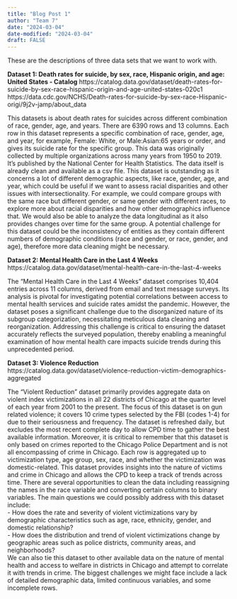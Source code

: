 ```yaml
---
title: "Blog Post 1"
author: "Team 7"
date: "2024-03-04"
date-modified: "2024-03-04"
draft: FALSE
---
```


These are the descriptions of three data sets that we want to work with.


**Dataset 1: Death rates for suicide, by sex, race, Hispanic origin, and age: United States - Catalog**
https://catalog.data.gov/dataset/death-rates-for-suicide-by-sex-race-hispanic-origin-and-age-united-states-020c1
https://data.cdc.gov/NCHS/Death-rates-for-suicide-by-sex-race-Hispanic-origi/9j2v-jamp/about_data 

This datasets is about death rates for suicides across different combination of race, gender, age, and years. There are 6390 rows and 13 columns. Each row in this dataset represents a specific combination of race, gender, age, and year, for example, Female: White, or Male:Asian:65 years or order, and gives its suicide rate for the specific group. This data was originally collected by multiple organizations across many years from 1950 to 2019. It’s published by the National Center for Health Statistics. The data itself is already clean and available as a csv file. This dataset is outstanding as it concerns a lot of different demographic aspects, like race, gender, age, and year, which could be useful if we want to assess racial disparities and other issues with intersectionality. For example, we could compare groups with the same race but different gender, or same gender with different races, to explore more about racial disparities and how other demographics influence that. We would also be able to analyze the data longitudinal as it also provides changes over time for the same group. A potential challenge for this dataset could be the inconsistency of entities as they contain different numbers of demographic conditions (race and gender, or race, gender, and age), therefore more data cleaning might be necessary. 



**Dataset 2: Mental Health Care in the Last 4 Weeks**  
https://catalog.data.gov/dataset/mental-health-care-in-the-last-4-weeks

The "Mental Health Care in the Last 4 Weeks" dataset comprises 10,404 entries across 11 columns, derived from email and text message surveys. Its analysis is pivotal for investigating potential correlations between access to mental health services and suicide rates amidst the pandemic. However, the dataset poses a significant challenge due to the disorganized nature of its subgroup categorization, necessitating meticulous data cleaning and reorganization. Addressing this challenge is critical to ensuring the dataset accurately reflects the surveyed population, thereby enabling a meaningful examination of how mental health care impacts suicide trends during this unprecedented period.



**Dataset 3: Violence Reduction**  
https://catalog.data.gov/dataset/violence-reduction-victim-demographics-aggregated 

The “Violent Reduction” dataset primarily provides aggregate data on violent index victimizations in all 22 districts of Chicago at the quarter level of each year from 2001 to the present. The focus of this dataset is on gun related violence; it covers 10 crime types selected by the FBI (codes 1-4) for due to their seriousness and frequency. The dataset is refreshed daily, but excludes the most recent complete day to allow CPD time to gather the best available information. Moreover, it is critical to remember that this dataset is only based on crimes reported to the Chicago Police Department and is not all encompassing of crime in Chicago. Each row is aggregated up to victimization type, age group, sex, race, and whether the victimization was domestic-related. This dataset provides insights into the nature of victims and crime in Chicago and allows the CPD to keep a track of trends across time. There are several opportunities to clean the data including reassigning the names in the race variable and converting certain columns to binary variables. The main questions we could possibly address with this dataset include:   
- How does the rate and severity of violent victimizations vary by demographic characteristics such as age, race, ethnicity, gender, and domestic relationship?  
- How does the distribution and trend of violent victimizations change by geographic areas such as police districts, community areas, and neighborhoods?  
We can also tie this dataset to other available data on the nature of mental health and access to welfare in districts in Chicago and attempt to correlate it with trends in crime. The biggest challenges we might face include a lack of detailed demographic data, limited continuous variables, and some incomplete rows. 

